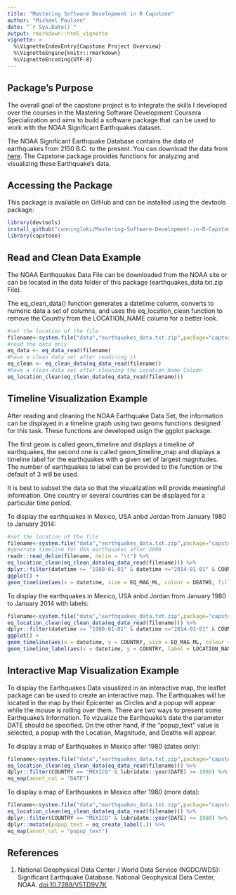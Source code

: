 ---
title: "Mastering Software Development in R Capstone"
author: "Michael Poulsen"
date: "`r Sys.Date()`"
output: rmarkdown::html_vignette
vignette: >
  %\VignetteIndexEntry{Capstone Project Overview}
  %\VignetteEngine{knitr::rmarkdown}
  %\VignetteEncoding{UTF-8}
---
## Package's Purpose
The overall goal of the capstone project is to integrate the skills I developed over the courses in the Mastering Software Development Coursera Specialization and aims to build a software package that can be used to work with the NOAA Significant Earthquakes dataset.

The NOAA Significant Earthquake Database contains the data of earthquakes from 2150 B.C. to the present.  You can download the data from [here](https://www.ngdc.noaa.gov/nndc/struts/form?t=101650&s=1&d=1).  The Capstone package provides functions for analyzing and visualizing these Earthquake's data.    

## Accessing the Package

This package is available on GitHub and can be installed using the devtools package:

```{r eval = FALSE}
library(devtools)
install_github("cunningloki/Mastering-Software-Development-in-R-Capstone")
library(capstone)
```


## Read and Clean Data Example

The NOAA Earthquakes Data File can be downloaded from the NOAA site or can be located in the data folder of this package (earthquakes_data.txt.zip File).  

The eq_clean_data() function generates a datetime column, converts to numeric data a set of columns, and uses the eq_location_clean function to remove the Country from the LOCATION_NAME column for a better look.

```{r eval = FALSE}
#set the location of the file
filename<-system.file("data","earthquakes_data.txt.zip",package="captsone")
#read the data only
eq_data <- eq_data_read(filename)
#have a clean data set after readining it
eq_clean <- eq_clean_data(eq_data_read(filename))
#have a clean data set after cleaning the Location_Name Column
eq_location_clean(eq_clean_data(eq_data_read(filename)))
```

## Timeline Visualization Example

After reading and cleaning the NOAA Earthquake Data Set, the information can be displayed in a timeline graph using two geoms functions designed for this task. These functions are developed usign the ggplot package.

The first geom is called geom_timeline and displays a timeline of earthquakes, the second one is called geom_timeline_map and displays a timeline label for the earthquakes with a given set of largest magnitudes. The number of earthquakes to label can be provided to the function or the default of 3 will be used.

It is best to subset the data so that the visualization will provide meaningful information.  One country or several countries can be displayed for a particular time period.

To display the earthquakes in Mexico, USA anbd Jordan from January 1980 to January 2014:

```{r eval = FALSE}
#set the location of the file
filename<-system.file("data","earthquakes_data.txt.zip",package="capstone")
#generate timeline for USA earthquakes after 2000
readr::read_delim(filename, delim = "\t") %>%
eq_location_clean(eq_clean_data(eq_data_read(filename))) %>%
dplyr::filter(datetime >= "1980-01-01" & datetime <="2014-01-01" & COUNTRY == c("MEXICO","USA", "JORDAN"))%>%
ggplot() +
geom_timeline(aes(x = datetime, size = EQ_MAG_ML, colour = DEATHS, fill = DEATHS))
```

To display the earthquakes in Mexico, USA anbd Jordan from January 1980 to January 2014 with labels:

```{r eval = FALSE}
filename<-system.file("data","earthquakes_data.txt.zip",package="capstone")
eq_location_clean(eq_clean_data(eq_data_read(filename))) %>%
dplyr::filter(datetime >= "1980-01-01" & datetime <="2014-01-01" & COUNTRY == c("MEXICO","USA", "JORDAN"))%>%
ggplot() +
geom_timeline(aes(x = datetime, y = COUNTRY, size = EQ_MAG_ML, colour = DEATHS, fill = DEATHS)) +
geom_timeline_label(aes(x = datetime, y = COUNTRY, label = LOCATION_NAME, number = 3, max_aes = EQ_MAG_ML))
```


## Interactive Map Visualization Example

To display the Earthquakes Data visualized in an interactive map, the leaflet package can be used to create an interactive map. The Earthquakes will be located in the map by their Epicenter as Circles and a popup will appear while the mouse is rolling over them. There are two ways to present some Earthquake's Information. To vizualize the Earthquake's date the parameter DATE should be specified. On the other hand, if the "popup_text" value is selected, a popup with the Location, Magnitude, and Deaths will appear.

To display a map of Earthquakes in Mexico after 1980 (dates only):

```{r eval=FALSE}
filename<-system.file("data","earthquakes_data.txt.zip",package="capstone")
eq_location_clean(eq_clean_data(eq_data_read(filename))) %>%
dplyr::filter(COUNTRY == "MEXICO" & lubridate::year(DATE) >= 1980) %>%
eq_map(annot_col = "DATE")
```


To display a map of Earthquakes in Mexico after 1980 (more data):


```{r eval = FALSE}
filename<-system.file("data","earthquakes_data.txt.zip",package="capstone")
eq_location_clean(eq_clean_data(eq_data_read(filename))) %>%
dplyr::filter(COUNTRY == "MEXICO" & lubridate::year(DATE) >= 1980) %>%
dplyr::mutate(popup_text = eq_create_label(.)) %>%
eq_map(annot_col = "popup_text")
```

## References

1.  National Geophysical Data Center / World Data Service (NGDC/WDS): Significant Earthquake Database. National Geophysical Data Center, NOAA. [doi:10.7289/V5TD9V7K](doi:10.7289/V5TD9V7K)